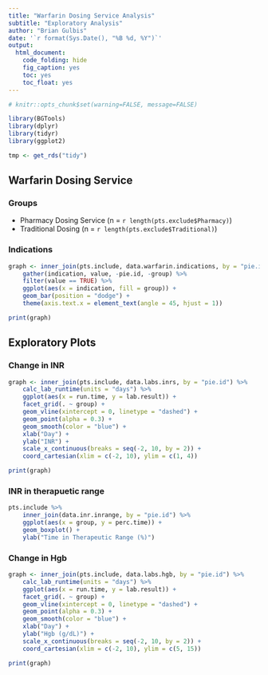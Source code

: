 ```yaml
---
title: "Warfarin Dosing Service Analysis"
subtitle: "Exploratory Analysis"
author: "Brian Gulbis"
date: '`r format(Sys.Date(), "%B %d, %Y")`'
output: 
  html_document: 
    code_folding: hide
    fig_caption: yes
    toc: yes
    toc_float: yes
---
```


```r
# knitr::opts_chunk$set(warning=FALSE, message=FALSE)
```

```r
library(BGTools)
library(dplyr)
library(tidyr)
library(ggplot2)
```

```r
tmp <- get_rds("tidy")
```

## Warfarin Dosing Service

### Groups

* Pharmacy Dosing Service (n = `r length(pts.exclude$Pharmacy)`)
* Traditional Dosing (n = `r length(pts.exclude$Traditional)`)

### Indications

```r
graph <- inner_join(pts.include, data.warfarin.indications, by = "pie.id") %>%
    gather(indication, value, -pie.id, -group) %>%
    filter(value == TRUE) %>%
    ggplot(aes(x = indication, fill = group)) +
    geom_bar(position = "dodge") + 
    theme(axis.text.x = element_text(angle = 45, hjust = 1))

print(graph)
```

## Exploratory Plots

### Change in INR
```r
graph <- inner_join(pts.include, data.labs.inrs, by = "pie.id") %>%
    calc_lab_runtime(units = "days") %>%
    ggplot(aes(x = run.time, y = lab.result)) +
    facet_grid(. ~ group) +
    geom_vline(xintercept = 0, linetype = "dashed") +
    geom_point(alpha = 0.3) +
    geom_smooth(color = "blue") + 
    xlab("Day") +
    ylab("INR") +
    scale_x_continuous(breaks = seq(-2, 10, by = 2)) +
    coord_cartesian(xlim = c(-2, 10), ylim = c(1, 4)) 

print(graph)
```

### INR in therapuetic range
```r
pts.include %>%
    inner_join(data.inr.inrange, by = "pie.id") %>%
    ggplot(aes(x = group, y = perc.time)) +
    geom_boxplot() +
    ylab("Time in Therapeutic Range (%)")
```

### Change in Hgb
```r
graph <- inner_join(pts.include, data.labs.hgb, by = "pie.id") %>%
    calc_lab_runtime(units = "days") %>%
    ggplot(aes(x = run.time, y = lab.result)) +
    facet_grid(. ~ group) +
    geom_vline(xintercept = 0, linetype = "dashed") +
    geom_point(alpha = 0.3) +
    geom_smooth(color = "blue") + 
    xlab("Day") +
    ylab("Hgb (g/dL)") +
    scale_x_continuous(breaks = seq(-2, 10, by = 2)) +
    coord_cartesian(xlim = c(-2, 10), ylim = c(5, 15)) 

print(graph)
```




